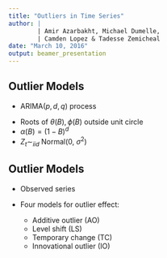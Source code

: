 ```yaml
---
title: "Outliers in Time Series"
author: |
        | Amir Azarbakht, Michael Dumelle,
        | Camden Lopez & Tadesse Zemicheal
date: "March 10, 2016"
output: beamer_presentation
---
```


## Outlier Models

- ARIMA($p, d, q$) process

\begin{equation*}
X_t = \frac{\theta(B)}{\alpha(B) \phi(B)} Z_t 
\end{equation*}

- Roots of $\theta(B), \phi(B)$ outside unit circle
- $\alpha(B) = (1 - B)^d$
- $Z_t \sim_{iid}$ Normal(0, $\sigma^2$)

## Outlier Models

- Observed series
\begin{equation*}
X^*_t = X_t + \text{ outlier effect}
\end{equation*}

- Four models for outlier effect:
    - Additive outlier (AO)
    - Level shift (LS)
    - Temporary change (TC)
    - Innovational outlier (IO)